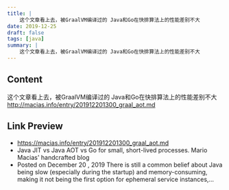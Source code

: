 ```yaml
---
title: |
    这个文章看上去，被GraalVM编译过的 Java和Go在快排算法上的性能差别不大
date: 2019-12-25
draft: false
tags: [java]
summary: |
    这个文章看上去，被GraalVM编译过的 Java和Go在快排算法上的性能差别不大
---
```


## Content

这个文章看上去，被GraalVM编译过的 Java和Go在快排算法上的性能差别不大
http://macias.info/entry/201912201300_graal_aot.md

## Link Preview

- https://macias.info/entry/201912201300_graal_aot.md
- Java JIT vs Java AOT vs Go for small, short-lived processes. Mario Macias' handcrafted blog
- Posted on December 20 , 2019   There is still a common belief about Java being slow (especially during the startup) and memory-consuming, making it not being the first option for ephemeral service instances,...

